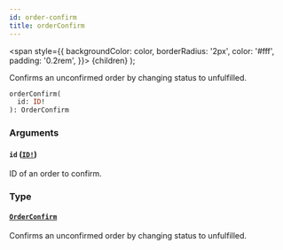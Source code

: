 ```yaml
---
id: order-confirm
title: orderConfirm
---
```


<span
style={{
      backgroundColor: color,
      borderRadius: '2px',
      color: '#fff',
      padding: '0.2rem',
    }}>
{children}
</span>
);

Confirms an unconfirmed order by changing status to unfulfilled.

```graphql
orderConfirm(
  id: ID!
): OrderConfirm

```

### Arguments

#### `id` ([`ID!`](/api-reference/scalars/id.mdx))

ID of an order to confirm.

### Type

#### [`OrderConfirm`](/api-reference/objects/order-confirm.mdx)

Confirms an unconfirmed order by changing status to unfulfilled.
